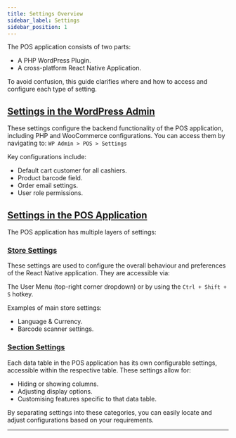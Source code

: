 ```yaml
---
title: Settings Overview
sidebar_label: Settings
sidebar_position: 1
---
```



The POS application consists of two parts:

- A PHP WordPress Plugin.
- A cross-platform React Native Application.

To avoid confusion, this guide clarifies where and how to access and configure each type of setting.

## [Settings in the WordPress Admin](/settings/wp-admin)

These settings configure the backend functionality of the POS application, including PHP and WooCommerce configurations. 
You can access them by navigating to: `WP Admin > POS > Settings`

Key configurations include:

- Default cart customer for all cashiers.
- Product barcode field.
- Order email settings.
- User role permissions.

## [Settings in the POS Application](/settings/pos)

The POS application has multiple layers of settings:

### [Store Settings](/settings/pos/store)

These settings are used to configure the overall behaviour and preferences of the React Native application. They are accessible via:

The User Menu (top-right corner dropdown) or by using the `Ctrl + Shift + S` hotkey.

Examples of main store settings:

- Language & Currency.
- Barcode scanner settings.

### [Section Settings](/settings/pos/section)

Each data table in the POS application has its own configurable settings, accessible within the respective table. These settings allow for:

- Hiding or showing columns.
- Adjusting display options.
- Customising features specific to that data table.

By separating settings into these categories, you can easily locate and adjust configurations based on your requirements.

---

<DocCardList />
 
